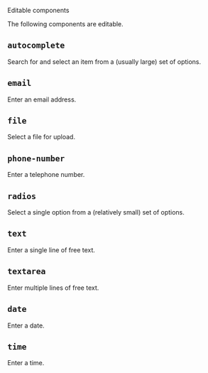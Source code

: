 <!-- Global imports -->

<Meta title="JSON Format/Editable components" id="F-Editable-Components" />

<Heading size="xl" id="json-format" caption="JSON Format">Editable components</Heading>

The following components are editable.

## `autocomplete`
Search for and select an item from a (usually large) set of options.

## `email`
Enter an email address.

## `file`
Select a file for upload.

## `phone-number`
Enter a telephone number.

## `radios`
Select a single option from a (relatively small) set of options.

## `text`
Enter a single line of free text.

## `textarea`
Enter multiple lines of free text.

## `date`
Enter a date.

## `time`
Enter a time.
